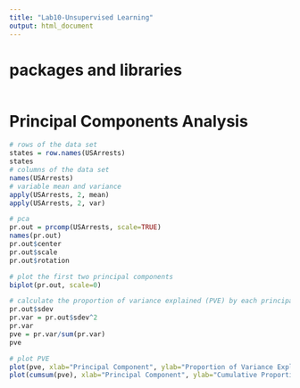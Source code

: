 ```yaml
---
title: "Lab10-Unsupervised Learning"
output: html_document
---
```


# packages and libraries
```r

```


# Principal Components Analysis
```r
# rows of the data set
states = row.names(USArrests)
states
# columns of the data set
names(USArrests)
# variable mean and variance
apply(USArrests, 2, mean)
apply(USArrests, 2, var)

# pca
pr.out = prcomp(USArrests, scale=TRUE)
names(pr.out)
pr.out$center
pr.out$scale
pr.out$rotation

# plot the first two principal components
biplot(pr.out, scale=0)

# calculate the proportion of variance explained (PVE) by each principal component
pr.out$sdev
pr.var = pr.out$sdev^2
pr.var
pve = pr.var/sum(pr.var)
pve

# plot PVE
plot(pve, xlab="Principal Component", ylab="Proportion of Variance Explained", ylim=c(0,1), type='b')
plot(cumsum(pve), xlab="Principal Component", ylab="Cumulative Proportion of Variance Explained", ylim=c(0,1), type='b')
```
